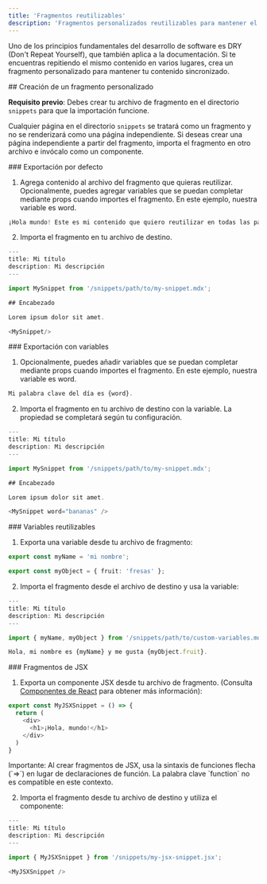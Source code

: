 ```yaml
---
title: 'Fragmentos reutilizables'
description: 'Fragmentos personalizados reutilizables para mantener el contenido sincronizado'
---
```


Uno de los principios fundamentales del desarrollo de software es DRY (Don&#39;t Repeat Yourself), que también aplica a la documentación. Si te encuentras repitiendo el mismo contenido en varios lugares, crea un fragmento personalizado para mantener tu contenido sincronizado.

<div id="creating-a-custom-snippet">
  ## Creación de un fragmento personalizado
</div>

**Requisito previo**: Debes crear tu archivo de fragmento en el directorio `snippets` para que la importación funcione.

Cualquier página en el directorio `snippets` se tratará como un fragmento y no
se renderizará como una página independiente. Si deseas crear una página independiente
a partir del fragmento, importa el fragmento en otro archivo e invócalo como un
componente.

<div id="default-export">
  ### Exportación por defecto
</div>

1. Agrega contenido al archivo del fragmento que quieras reutilizar. Opcionalmente, puedes agregar variables que se puedan completar mediante props
   cuando importes el fragmento. En este ejemplo, nuestra variable es word.

```typescript snippets/my-snippet.mdx
¡Hola mundo! Este es mi contenido que quiero reutilizar en todas las páginas. 
```

2. Importa el fragmento en tu archivo de destino.

```typescript destination-file.mdx
---
title: Mi título
description: Mi descripción
---

import MySnippet from '/snippets/path/to/my-snippet.mdx';

## Encabezado

Lorem ipsum dolor sit amet.

<MySnippet/>

```

<div id="exporting-with-variables">
  ### Exportación con variables
</div>

1. Opcionalmente, puedes añadir variables que se puedan completar mediante props cuando importes el fragmento. En este ejemplo, nuestra variable es word.

```typescript snippets/my-snippet.mdx
Mi palabra clave del día es {word}.
```

2. Importa el fragmento en tu archivo de destino con la variable. La propiedad se completará según tu configuración.

```typescript destination-file.mdx
---
title: Mi título
description: Mi descripción
---

import MySnippet from '/snippets/path/to/my-snippet.mdx';

## Encabezado

Lorem ipsum dolor sit amet.

<MySnippet word="bananas" />

```

<div id="reusable-variables">
  ### Variables reutilizables
</div>

1. Exporta una variable desde tu archivo de fragmento:

```typescript snippets/path/to/custom-variables.mdx
export const myName = 'mi nombre';

export const myObject = { fruit: 'fresas' };
```

2. Importa el fragmento desde el archivo de destino y usa la variable:

```typescript destination-file.mdx
---
title: Mi título
description: Mi descripción
---

import { myName, myObject } from '/snippets/path/to/custom-variables.mdx';

Hola, mi nombre es {myName} y me gusta {myObject.fruit}.
```

<div id="jsx-snippets">
  ### Fragmentos de JSX
</div>

1. Exporta un componente JSX desde tu archivo de fragmento. (Consulta [Componentes de React](/es/customize/react-components) para obtener más información):

```js icon=square-js snippets/my-jsx-snippet.jsx
export const MyJSXSnippet = () => {
  return (
    <div>
      <h1>¡Hola, mundo!</h1>
    </div>
  )
}
```

<Note>
  Importante: Al crear fragmentos de JSX, usa la sintaxis de funciones flecha (`=>`) en lugar de declaraciones de función. La palabra clave `function` no es compatible en este contexto.
</Note>

2. Importa el fragmento desde tu archivo de destino y utiliza el componente:

```typescript destination-file.mdx
---
title: Mi título
description: Mi descripción
---

import { MyJSXSnippet } from '/snippets/my-jsx-snippet.jsx';

<MyJSXSnippet />
```
